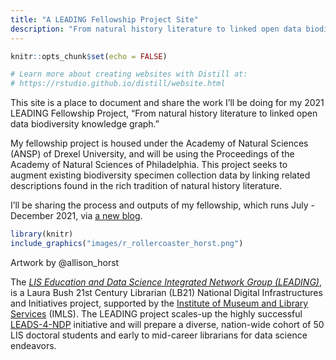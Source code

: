 ```yaml
---
title: "A LEADING Fellowship Project Site"
description: "From natural history literature to linked open data biodiversity knowledge graph."
---
```


```r
knitr::opts_chunk$set(echo = FALSE)

# Learn more about creating websites with Distill at:
# https://rstudio.github.io/distill/website.html

```

This site is a place to document and share the work I'll be doing for my 2021 LEADING Fellowship Project, "From natural history literature to linked open data biodiversity knowledge graph."

My fellowship project is housed under the Academy of Natural Sciences (ANSP) of Drexel University, and will be using the Proceedings of the Academy of Natural Sciences of Philadelphia. This project seeks to augment existing biodiversity specimen collection data by linking related descriptions found in the rich tradition of natural history literature. 

I'll be sharing the process and outputs of my fellowship, which runs July - December 2021, via [a new blog](https://amandawhitmire.github.io/blog/).

```r
library(knitr)
include_graphics("images/r_rollercoaster_horst.png")
```
<aside>
Artwork by @allison_horst
</aside>

The [*LIS Education and Data Science Integrated Network Group (LEADING)*](https://cci.drexel.edu/mrc/leading/), is a Laura Bush 21st Century Librarian (LB21) National Digital Infrastructures and Initiatives project, supported by the [Institute of Museum and Library Services](https://www.imls.gov/) (IMLS). The LEADING project scales-up the highly successful [LEADS-4-NDP](https://cci.drexel.edu/mrc/research/leads/) initiative and will prepare a diverse, nation-wide cohort of 50 LIS doctoral students and early to mid-career librarians for data science endeavors.